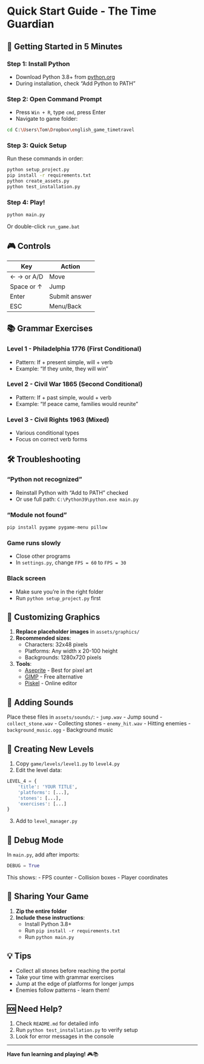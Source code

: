 # Quick Start Guide - The Time Guardian

## 🚀 Getting Started in 5 Minutes

### Step 1: Install Python
- Download Python 3.8+ from [python.org](https://www.python.org/)
- During installation, check "Add Python to PATH"

### Step 2: Open Command Prompt
- Press `Win + R`, type `cmd`, press Enter
- Navigate to game folder:
```bash
cd C:\Users\Tom\Dropbox\english_game_timetravel
```

### Step 3: Quick Setup
Run these commands in order:
```bash
python setup_project.py
pip install -r requirements.txt
python create_assets.py
python test_installation.py
```

### Step 4: Play!
```bash
python main.py
```
Or double-click `run_game.bat`

## 🎮 Controls

| Key | Action |
|-----|--------|
| ← → or A/D | Move |
| Space or ↑ | Jump |
| Enter | Submit answer |
| ESC | Menu/Back |

## 📚 Grammar Exercises

### Level 1 - Philadelphia 1776 (First Conditional)
- Pattern: If + present simple, will + verb
- Example: "If they unite, they will win"

### Level 2 - Civil War 1865 (Second Conditional)
- Pattern: If + past simple, would + verb
- Example: "If peace came, families would reunite"

### Level 3 - Civil Rights 1963 (Mixed)
- Various conditional types
- Focus on correct verb forms

## 🛠️ Troubleshooting

### "Python not recognized"
- Reinstall Python with "Add to PATH" checked
- Or use full path: `C:\Python39\python.exe main.py`

### "Module not found"
```bash
pip install pygame pygame-menu pillow
```

### Game runs slowly
- Close other programs
- In `settings.py`, change `FPS = 60` to `FPS = 30`

### Black screen
- Make sure you're in the right folder
- Run `python setup_project.py` first

## 🎨 Customizing Graphics

1. **Replace placeholder images** in `assets/graphics/`
2. **Recommended sizes**:
   - Characters: 32x48 pixels
   - Platforms: Any width x 20-100 height
   - Backgrounds: 1280x720 pixels

3. **Tools**:
   - [Aseprite](https://www.aseprite.org/) - Best for pixel art
   - [GIMP](https://www.gimp.org/) - Free alternative
   - [Piskel](https://www.piskelapp.com/) - Online editor

## 🎵 Adding Sounds

Place these files in `assets/sounds/`:
- `jump.wav` - Jump sound
- `collect_stone.wav` - Collecting stones
- `enemy_hit.wav` - Hitting enemies
- `background_music.ogg` - Background music

## 📝 Creating New Levels

1. Copy `game/levels/level1.py` to `level4.py`
2. Edit the level data:
```python
LEVEL_4 = {
    'title': 'YOUR TITLE',
    'platforms': [...],
    'stones': [...],
    'exercises': [...]
}
```
3. Add to `level_manager.py`

## 🐛 Debug Mode

In `main.py`, add after imports:
```python
DEBUG = True
```

This shows:
- FPS counter
- Collision boxes
- Player coordinates

## 📱 Sharing Your Game

1. **Zip the entire folder**
2. **Include these instructions**:
   - Install Python 3.8+
   - Run `pip install -r requirements.txt`
   - Run `python main.py`

## 💡 Tips

- Collect all stones before reaching the portal
- Take your time with grammar exercises
- Jump at the edge of platforms for longer jumps
- Enemies follow patterns - learn them!

## 🆘 Need Help?

1. Check `README.md` for detailed info
2. Run `python test_installation.py` to verify setup
3. Look for error messages in the console

---
**Have fun learning and playing!** 🎮📚